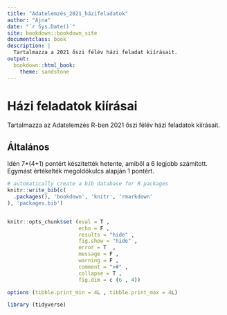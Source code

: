 ```yaml
--- 
title: "Adatelemzés_2021_házifeladatok"
author: "Ajna"
date: "`r Sys.Date()`"
site: bookdown::bookdown_site
documentclass: book
description: |
  Tartalmazza a 2021 őszi félév házi feladat kiírásait.
output:
  bookdown::html_book:
    theme: sandstone
---
```


# Házi feladatok kiírásai

Tartalmazza az Adatelemzés R-ben 2021 őszi félév házi feladatok kiírásait.

## Általános

Idén 7*(4+1) pontért készítették hetente, amiből a 6 legjobb számított. Egymást értékelték megoldókulcs alapján 1 pontért.


```r
# automatically create a bib database for R packages
knitr::write_bib(c(
  .packages(), 'bookdown', 'knitr', 'rmarkdown'
), 'packages.bib')


knitr::opts_chunk$set (eval = T ,
                       echo = F ,
                       results = "hide" ,
                       fig.show = "hide" ,
                       error = T  ,
                       message = F ,
                       warning = F ,
                       comment = ">#" ,
                       collapse = T ,
                       fig.dim = c (6 , 4))

options (tibble.print_min = 4L , tibble.print_max = 4L)

library (tidyverse)

```


  
